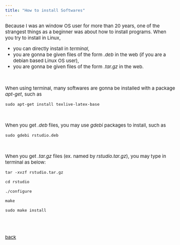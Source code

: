 ```yaml
---
title: "How to install Softwares"
---
```


<style type="text/css">

body, td {
   font-size: 15px;
}
pre {
  font-size: 15px
}
</style>


Because I was an window OS user for more than 20 years, one of the strangest things as a beginner was about how to install programs. When you try to install in Linux,

- you can directly install in *terminal*,
- you are gonna be given files of the form *.deb* in the web (if you are a debian based Linux OS user),
- you are gonna be given files of the form *.tar.gz* in the web. 

<br>

When using terminal, many softwares are gonna be installed with a package *apt-get*, such as 

$\texttt{sudo apt-get install texlive-latex-base}$

<br>

When you get *.deb* files, you may use *gdebi* packages to install, such as

$\texttt{sudo gdebi rstudio.deb}$

<br>

When you get *.tar.gz* files (ex. named by *rstudio.tar.gz*), you may type in terminal as below:

$\texttt{tar -xvzf rstudio.tar.gz}$

$\texttt{cd rstudio}$

$\texttt{./configure}$

$\texttt{make}$

$\texttt{sudo make install}$

<br>
<br>    

[back](../linux.html)